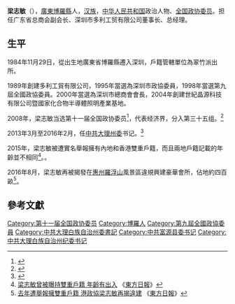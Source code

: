 '''梁志敏'''（{{bd|1961年|7月12日|}}），[[廣東|廣東]][[博羅縣|博羅縣]]人，[[汉族|汉族]]，[[中华人民共和国|中华人民共和国]]政治人物、[[全国政协委员|全国政协委员]]。担任广东省总商会副会长、深圳市多利工贸有限公司董事长、总经理。

==生平==
1984年11月29日，從出生地廣東省博羅縣遷入深圳，戶籍管轄單位為翠竹派出所。

1989年創建多利工貿有限公司，1995年當選為深圳市政協委員，1998年當選第九屆全國政協委員。2000年當選為深圳市總商會會長，2004年創建世紀晶源科技有限公司暨國家化合物半導體照明產業基地。

2008年，梁志敏当选第十一届全国政协委员<ref>{{cite news|title=第十一届全国政协委员名单|url=http://www.indaa.com.cn/zt/2009qglh/zxzs/200903/t20090303_127573.html|accessdate=2013-04-09|newspaper=新华社北京1月25日电 中国人民政治协商会议第十一届全国委员会委员名单(共2237人，2008年1月25日政协第十届全国委员会常务委员会第二十次会议通过)|date=2008年1月25日|deadurl=yes|archiveurl=https://web.archive.org/web/20130928014403/http://www.indaa.com.cn/zt/2009qglh/zxzs/200903/t20090303_127573.html|archivedate=2013年9月28日}}</ref>，代表经济界，分入第三十五组。<ref>{{cite news|title=全国政协信息-梁志敏|url=http://www.cppcc.gov.cn/CMS/wylibary/showJcwyxtInfoWylibary.action?tabJcwyxt.guid=11W0012840&wytype=wjwy|accessdate=2013-04-11|newspaper=全国政协委员会|archive-date=2016-03-04|archive-url=https://web.archive.org/web/20160304142710/http://www.cppcc.gov.cn/CMS/wylibary/showJcwyxtInfoWylibary.action?tabJcwyxt.guid=11W0012840&wytype=wjwy|dead-url=no}}</ref>

2013年3月至2016年2月，任[[中国共产党大理白族自治州委员会|中共大理州委]]书记。<ref>{{Cite web |date=2016-02-26 |title=杨宁接替梁志敏任大理州委书记 杨健提名州长 李雄提名州政协主席 |url=http://district.ce.cn/newarea/sddy/201602/26/t20160226_9126419_1.shtml |work=中国经济网 |archive-url=https://web.archive.org/web/20220507152143/http://district.ce.cn/newarea/sddy/201602/26/t20160226_9126419_1.shtml |archive-date=2022-05-07 |access-date=2022-05-07 |dead-url=no}}</ref>

2015年，梁志敏被遭實名舉報擁有內地和香港雙重戶籍，而且兩地戶籍記載的年齡並不相同<ref>[http://hk.apple.nextmedia.com/realtime/china/20160810/55483192 梁志敏曾被曝持雙重戶籍 年齡有出入] {{Wayback|url=http://hk.apple.nextmedia.com/realtime/china/20160810/55483192 |date=20160822174256 }}《[[東方日報|東方日報]]》</ref>。。

2016年8月，梁志敏再被揭發在[[惠州|惠州]][[羅浮山|羅浮山]]風景區違規興建豪華會所，佔地約四百畝<ref>[https://hk.news.yahoo.com/ 去年遭舉報擁雙重戶籍 港政協梁志敏再揭違建] {{Wayback|url=https://hk.news.yahoo.com/ |date=20160729175905 }}《[[東方日報|東方日報]]》</ref>。

==參考文獻==
{{reflist}}

[[Category:第十一届全国政协委员|Category:第十一届全国政协委员]]
[[Category:博羅人|Category:博羅人]]
[[Category:第九屆全國政協委員|Category:第九屆全國政協委員]]
[[Category:中共大理白族自治州委書記|Category:中共大理白族自治州委書記]]
[[Category:中共富源县委书记|Category:中共富源县委书记]]
[[Category:中共大理白族自治州纪委书记|Category:中共大理白族自治州纪委书记]]